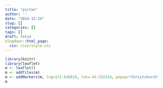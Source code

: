 ```yaml
---
title: "picton"
author: ''
date: "2024-12-24"
slug: []
categories: []
tags: []
draft: false
blogdown::html_page:
  css: /css/style.css
---
```



```r
library(knitr)
library(leaflet)
m <- leaflet()
m <- addTiles(m)
m <- addMarkers(m, lng=172.636919, lat=-43.532214, popup="Christchurch") # -43.532214, 172.636919
m
```

